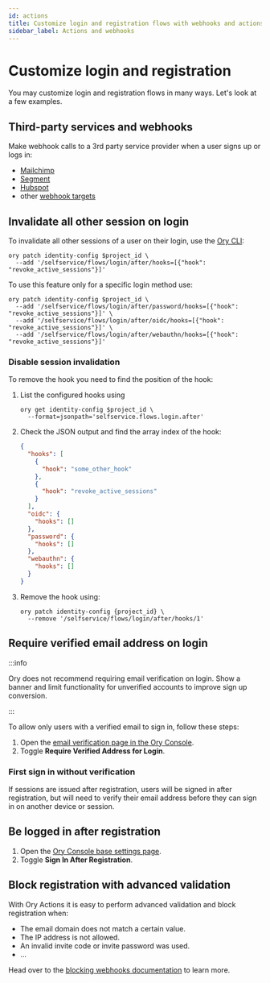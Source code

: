 ```yaml
---
id: actions
title: Customize login and registration flows with webhooks and actions
sidebar_label: Actions and webhooks
---
```


# Customize login and registration

You may customize login and registration flows in many ways. Let's look at a few examples.

## Third-party services and webhooks

Make webhook calls to a 3rd party service provider when a user signs up or logs in:

- [Mailchimp](../../kratos/hooks/05_webhooks-integrations.mdx#mailchimp)
- [Segment](../../kratos/hooks/05_webhooks-integrations.mdx#segment)
- [Hubspot](../../kratos/hooks/05_webhooks-integrations.mdx#hubspot)
- other [webhook targets](../../kratos/hooks/01_configure-hooks.mdx#webhooks)

## Invalidate all other session on login

To invalidate all other sessions of a user on their login, use the [Ory CLI](../../guides/cli/01_installation.mdx):

```shell
ory patch identity-config $project_id \
  --add '/selfservice/flows/login/after/hooks=[{"hook": "revoke_active_sessions"}]'
```

To use this feature only for a specific login method use:

```shell
ory patch identity-config $project_id \
  --add '/selfservice/flows/login/after/password/hooks=[{"hook": "revoke_active_sessions"}]' \
  --add '/selfservice/flows/login/after/oidc/hooks=[{"hook": "revoke_active_sessions"}]' \
  --add '/selfservice/flows/login/after/webauthn/hooks=[{"hook": "revoke_active_sessions"}]'
```

### Disable session invalidation

To remove the hook you need to find the position of the hook:

1. List the configured hooks using

   ```shell
   ory get identity-config $project_id \
     --format=jsonpath='selfservice.flows.login.after'
   ```

2. Check the JSON output and find the array index of the hook:

   ```json
   {
     "hooks": [
       {
         "hook": "some_other_hook"
       },
       {
         "hook": "revoke_active_sessions"
       }
     ],
     "oidc": {
       "hooks": []
     },
     "password": {
       "hooks": []
     },
     "webauthn": {
       "hooks": []
     }
   }
   ```

3. Remove the hook using:

   ```shell
   ory patch identity-config {project_id} \
     --remove '/selfservice/flows/login/after/hooks/1'
   ```

## Require verified email address on login

:::info

Ory does not recommend requiring email verification on login. Show a banner and limit functionality for unverified accounts to
improve sign up conversion.

:::

To allow only users with a verified email to sign in, follow these steps:

1. Open the [email verification page in the Ory Console](https://console.ory.sh/projects/current/verification).
2. Toggle **Require Verified Address for Login**.

### First sign in without verification

If sessions are issued after registration, users will be signed in after registration, but will need to verify their email address
before they can sign in on another device or session.

## Be logged in after registration

1. Open the [Ory Console base settings page](https://console.ory.sh/projects/current/auth).
2. Toggle **Sign In After Registration**.

## Block registration with advanced validation

With Ory Actions it is easy to perform advanced validation and block registration when:

- The email domain does not match a certain value.
- The IP address is not allowed.
- An invalid invite code or invite password was used.
- ...

Head over to the [blocking webhooks documentation](../../kratos/hooks/01_configure-hooks.mdx#flow-interrupting-webhooks) to learn
more.
